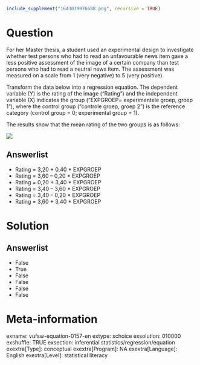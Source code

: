 ```r
include_supplement("1643019976688.png", recursive = TRUE)
```

Question
========
For her Master thesis, a student used an experimental design to
investigate whether test persons who had to read an unfavourable news
item gave a less positive assessment of the image of a certain company
than test persons who had to read a neutral news item. The assessment
was measured on a scale from 1 (very negative) to 5 (very positive).  
  
Transform the data below into a regression equation. The dependent
variable (Y) is the rating of the image ("Rating") and the independent
variable (X) indicates the group ("EXPGROEP= experimentele groep, groep
1"), where the control group ("controle groep, groep 2") is the
reference category (control group = 0; experimental group = 1).  
  
The results show that the mean rating of the two groups is as follows:  
  
![](1643019976688.png)

Answerlist
----------
* Rating = 3,20 + 0,40 \* EXPGROEP
* Rating = 3,60 – 0,20 \* EXPGROEP
* Rating = 0,20 + 3,40 \* EXPGROEP
* Rating = 3,40 – 3,60 \* EXPGROEP
* Rating = 3,40 – 0,20 \* EXPGROEP
* Rating = 3,60 + 3,40 \* EXPGROEP

Solution
========










Answerlist
----------
* False
* True
* False
* False
* False
* False

Meta-information
================
exname: vufsw-equation-0157-en
extype: schoice
exsolution: 010000
exshuffle: TRUE
exsection: inferential statistics/regression/equation
exextra[Type]: conceptual
exextra[Program]: NA
exextra[Language]: English
exextra[Level]: statistical literacy

